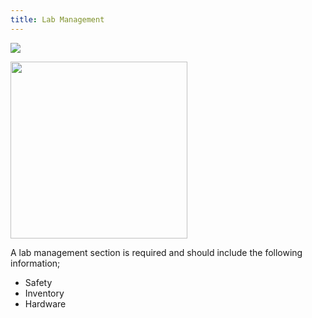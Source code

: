 ```yaml
---
title: Lab Management
---
```

![](images/Wave_wWhales_v4.png)


![](images/UnderwaterAtTheMoment.png){fig-align="center" width="283"}


A lab management section is required and should include the following information;

-   Safety
-   Inventory
-   Hardware
